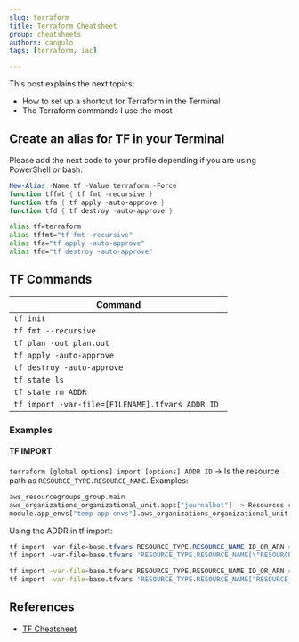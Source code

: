 ```yaml
---
slug: terraform
title: Terraform Cheatsheet
group: cheatsheets
authors: cangulo
tags: [terraform, iac]

---
```




This post explains the next topics:
* How to set up a shortcut for Terraform in the Terminal
* The Terraform commands I use the most

<!--truncate-->

## Create an alias for TF in your Terminal

Please add the next code to your profile depending if you are using PowerShell or bash:

<BrowserWindow>
<Tabs>
  <TabItem value="ps" label="PowerShell" default>

```powershell
New-Alias -Name tf -Value terraform -Force
function tffmt { tf fmt -recursive }
function tfa { tf apply -auto-approve }
function tfd { tf destroy -auto-approve }
```

  </TabItem>
  <TabItem value="sh" label="Bash">

```bash
alias tf=terraform
alias tffmt="tf fmt -recursive"
alias tfa="tf apply -auto-approve"
alias tfd="tf destroy -auto-approve"
```

  </TabItem>
</Tabs>
</BrowserWindow>

## TF Commands

| Command                                          |
| ------------------------------------------------ |
| `tf init`                                        |
| `tf fmt --recursive`                             |
| `tf plan -out plan.out`                          |
| `tf apply -auto-approve `                        |
| `tf destroy -auto-approve`                       |
| `tf state ls`                                    |
| `tf state rm ADDR`                               |
| `tf import -var-file=[FILENAME].tfvars ADDR ID ` |

### Examples

#### TF IMPORT
`terraform [global options] import [options] ADDR ID` -> Is the resource path as `RESOURCE_TYPE.RESOURCE_NAME`. Examples:

```bash
aws_resourcegroups_group.main
aws_organizations_organizational_unit.apps["journalbot"] -> Resources created without foreach.
module.app_envs["temp-app-envs"].aws_organizations_organizational_unit.envs["prd"] -> Resources created **with foreach**.
```

Using the ADDR in tf import:

<BrowserWindow>
<Tabs>
  <TabItem value="ps" label="PowerShell" default>

```powershell
tf import -var-file=base.tfvars RESOURCE_TYPE.RESOURCE_NAME ID_OR_ARN # Resources created without foreach.
tf import -var-file=base.tfvars 'RESOURCE_TYPE.RESOURCE_NAME[\"RESOURCE_KEY\"]' ID_OR_ARN #  Resources created **with foreach**. Please note the `''` for the resource path.
```

  </TabItem>
  <TabItem value="sh" label="Bash">

```bash
tf import -var-file=base.tfvars RESOURCE_TYPE.RESOURCE_NAME ID_OR_ARN # Resources created without foreach.
tf import -var-file=base.tfvars 'RESOURCE_TYPE.RESOURCE_NAME["RESOURCE_KEY"]' ID_OR_ARN #  Resources created **with foreach**. Please note the `''` for the resource path.
```

  </TabItem>
</Tabs>
</BrowserWindow>

## References

* [TF Cheatsheet](https://dzone.com/articles/terraform-cli-cheat-sheet)